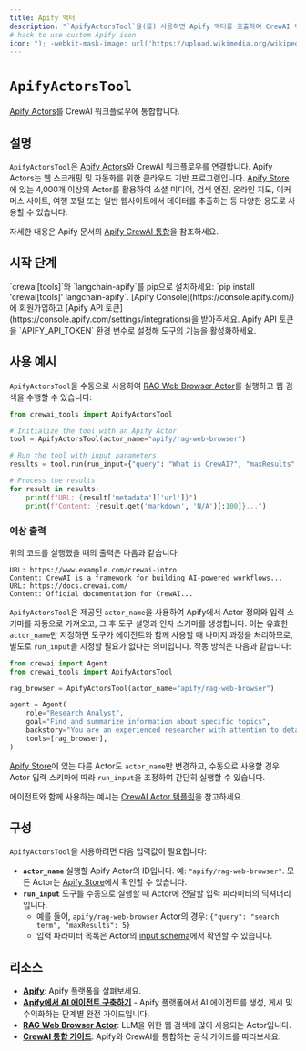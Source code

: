 ```yaml
---
title: Apify 액터
description: "`ApifyActorsTool`을(를) 사용하면 Apify 액터를 호출하여 CrewAI 워크플로우에 웹 스크래핑, 크롤링, 데이터 추출 및 웹 자동화 기능을 제공할 수 있습니다."
# hack to use custom Apify icon
icon: "); -webkit-mask-image: url('https://upload.wikimedia.org/wikipedia/commons/a/ae/Apify.svg');/*"
---
```


# `ApifyActorsTool`

[Apify Actors](https://apify.com/actors)를 CrewAI 워크플로우에 통합합니다.

## 설명

`ApifyActorsTool`은 [Apify Actors](https://apify.com/actors)와 CrewAI 워크플로우를 연결합니다. Apify Actors는 웹 스크래핑 및 자동화를 위한 클라우드 기반 프로그램입니다.
[Apify Store](https://apify.com/store)에 있는 4,000개 이상의 Actor를 활용하여 소셜 미디어, 검색 엔진, 온라인 지도, 이커머스 사이트, 여행 포털 또는 일반 웹사이트에서 데이터를 추출하는 등 다양한 용도로 사용할 수 있습니다.

자세한 내용은 Apify 문서의 [Apify CrewAI 통합](https://docs.apify.com/platform/integrations/crewai)을 참조하세요.

## 시작 단계

<Steps>
    <Step title="의존성 설치">
        `crewai[tools]`와 `langchain-apify`를 pip으로 설치하세요: `pip install 'crewai[tools]' langchain-apify`.
    </Step>
    <Step title="Apify API 토큰 받기">
        [Apify Console](https://console.apify.com/)에 회원가입하고 [Apify API 토큰](https://console.apify.com/settings/integrations)을 받아주세요.
    </Step>
    <Step title="환경 구성">
        Apify API 토큰을 `APIFY_API_TOKEN` 환경 변수로 설정해 도구의 기능을 활성화하세요.
    </Step>
</Steps>

## 사용 예시

`ApifyActorsTool`을 수동으로 사용하여 [RAG Web Browser Actor](https://apify.com/apify/rag-web-browser)를 실행하고 웹 검색을 수행할 수 있습니다:

```python
from crewai_tools import ApifyActorsTool

# Initialize the tool with an Apify Actor
tool = ApifyActorsTool(actor_name="apify/rag-web-browser")

# Run the tool with input parameters
results = tool.run(run_input={"query": "What is CrewAI?", "maxResults": 5})

# Process the results
for result in results:
    print(f"URL: {result['metadata']['url']}")
    print(f"Content: {result.get('markdown', 'N/A')[:100]}...")
```

### 예상 출력

위의 코드를 실행했을 때의 출력은 다음과 같습니다:

```text
URL: https://www.example.com/crewai-intro
Content: CrewAI is a framework for building AI-powered workflows...
URL: https://docs.crewai.com/
Content: Official documentation for CrewAI...
```

`ApifyActorsTool`은 제공된 `actor_name`을 사용하여 Apify에서 Actor 정의와 입력 스키마를 자동으로 가져오고, 그 후 도구 설명과 인자 스키마를 생성합니다. 이는 유효한 `actor_name`만 지정하면 도구가 에이전트와 함께 사용할 때 나머지 과정을 처리하므로, 별도로 `run_input`을 지정할 필요가 없다는 의미입니다. 작동 방식은 다음과 같습니다:

```python
from crewai import Agent
from crewai_tools import ApifyActorsTool

rag_browser = ApifyActorsTool(actor_name="apify/rag-web-browser")

agent = Agent(
    role="Research Analyst",
    goal="Find and summarize information about specific topics",
    backstory="You are an experienced researcher with attention to detail",
    tools=[rag_browser],
)
```

[Apify Store](https://apify.com/store)에 있는 다른 Actor도 `actor_name`만 변경하고, 수동으로 사용할 경우 Actor 입력 스키마에 따라 `run_input`을 조정하여 간단히 실행할 수 있습니다.

에이전트와 함께 사용하는 예시는 [CrewAI Actor 템플릿](https://apify.com/templates/python-crewai)을 참고하세요.

## 구성

`ApifyActorsTool`을 사용하려면 다음 입력값이 필요합니다:

- **`actor_name`**
  실행할 Apify Actor의 ID입니다. 예: `"apify/rag-web-browser"`. 모든 Actor는 [Apify Store](https://apify.com/store)에서 확인할 수 있습니다.
- **`run_input`**
  도구를 수동으로 실행할 때 Actor에 전달할 입력 파라미터의 딕셔너리입니다.
  - 예를 들어, `apify/rag-web-browser` Actor의 경우: `{"query": "search term", "maxResults": 5}`
  - 입력 파라미터 목록은 Actor의 [input schema](https://apify.com/apify/rag-web-browser/input-schema)에서 확인할 수 있습니다.

## 리소스

- **[Apify](https://apify.com/)**: Apify 플랫폼을 살펴보세요.
- **[Apify에서 AI 에이전트 구축하기](https://blog.apify.com/how-to-build-an-ai-agent/)** - Apify 플랫폼에서 AI 에이전트를 생성, 게시 및 수익화하는 단계별 완전 가이드입니다.
- **[RAG Web Browser Actor](https://apify.com/apify/rag-web-browser)**: LLM을 위한 웹 검색에 많이 사용되는 Actor입니다.
- **[CrewAI 통합 가이드](https://docs.apify.com/platform/integrations/crewai)**: Apify와 CrewAI를 통합하는 공식 가이드를 따라보세요.